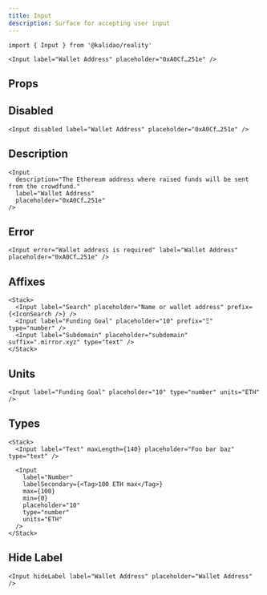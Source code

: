 ```yaml
---
title: Input
description: Surface for accepting user input
---
```


```tsx
import { Input } from '@kalidao/reality'
```

```tsx live=true expand=true
<Input label="Wallet Address" placeholder="0xA0Cf…251e" />
```

## Props

<PropsTable sourceLink={sourceLink} types={types} />

## Disabled

```tsx live=true
<Input disabled label="Wallet Address" placeholder="0xA0Cf…251e" />
```

## Description

```tsx live=true
<Input
  description="The Ethereum address where raised funds will be sent from the crowdfund."
  label="Wallet Address"
  placeholder="0xA0Cf…251e"
/>
```

## Error

```tsx live=true
<Input error="Wallet address is required" label="Wallet Address" placeholder="0xA0Cf…251e" />
```

## Affixes

```tsx live=true
<Stack>
  <Input label="Search" placeholder="Name or wallet address" prefix={<IconSearch />} />
  <Input label="Funding Goal" placeholder="10" prefix="Ξ" type="number" />
  <Input label="Subdomain" placeholder="subdomain" suffix=".mirror.xyz" type="text" />
</Stack>
```

## Units

```tsx live=true
<Input label="Funding Goal" placeholder="10" type="number" units="ETH" />
```

## Types

```tsx live=true
<Stack>
  <Input label="Text" maxLength={140} placeholder="Foo bar baz" type="text" />

  <Input
    label="Number"
    labelSecondary={<Tag>100 ETH max</Tag>}
    max={100}
    min={0}
    placeholder="10"
    type="number"
    units="ETH"
  />
</Stack>
```

## Hide Label

```tsx live=true
<Input hideLabel label="Wallet Address" placeholder="Wallet Address" />
```
